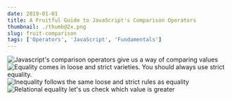 ```yaml
---
date: 2019-01-01
title: A Fruitful Guide to JavaScript's Comparison Operators
thumbnail: ./thumb@2x.png
slug: fruit-comparison
tags: ['Operators', 'JavaScript', 'Fundamentals']
---
```


![Javascript's comparison operators give us a way of comparing values](./FruitComparison_P1.png)
![Equality comes in loose and strict varieties. You should always use strict equality.](./FruitComparison_P2.png)
![Inequality follows the same loose and strict rules as equality](./FruitComparison_P3.png)
![Relational equality let's us check which value is greater](./FruitComparison_P4.png)